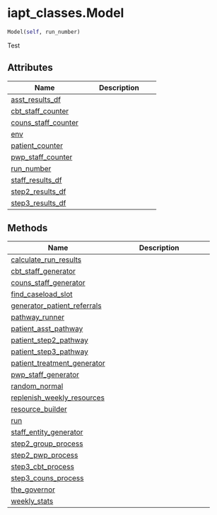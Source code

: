 # iapt_classes.Model { #iapt_classes.Model }

```python
Model(self, run_number)
```

Test

## Attributes

| Name | Description |
| --- | --- |
| [asst_results_df](iapt_classes.Model.asst_results_df.qmd#iapt_classes.Model.asst_results_df) |  |
| [cbt_staff_counter](iapt_classes.Model.cbt_staff_counter.qmd#iapt_classes.Model.cbt_staff_counter) |  |
| [couns_staff_counter](iapt_classes.Model.couns_staff_counter.qmd#iapt_classes.Model.couns_staff_counter) |  |
| [env](iapt_classes.Model.env.qmd#iapt_classes.Model.env) |  |
| [patient_counter](iapt_classes.Model.patient_counter.qmd#iapt_classes.Model.patient_counter) |  |
| [pwp_staff_counter](iapt_classes.Model.pwp_staff_counter.qmd#iapt_classes.Model.pwp_staff_counter) |  |
| [run_number](iapt_classes.Model.run_number.qmd#iapt_classes.Model.run_number) |  |
| [staff_results_df](iapt_classes.Model.staff_results_df.qmd#iapt_classes.Model.staff_results_df) |  |
| [step2_results_df](iapt_classes.Model.step2_results_df.qmd#iapt_classes.Model.step2_results_df) |  |
| [step3_results_df](iapt_classes.Model.step3_results_df.qmd#iapt_classes.Model.step3_results_df) |  |

## Methods

| Name | Description |
| --- | --- |
| [calculate_run_results](iapt_classes.Model.calculate_run_results.qmd#iapt_classes.Model.calculate_run_results) |  |
| [cbt_staff_generator](iapt_classes.Model.cbt_staff_generator.qmd#iapt_classes.Model.cbt_staff_generator) |  |
| [couns_staff_generator](iapt_classes.Model.couns_staff_generator.qmd#iapt_classes.Model.couns_staff_generator) |  |
| [find_caseload_slot](iapt_classes.Model.find_caseload_slot.qmd#iapt_classes.Model.find_caseload_slot) |  |
| [generator_patient_referrals](iapt_classes.Model.generator_patient_referrals.qmd#iapt_classes.Model.generator_patient_referrals) |  |
| [pathway_runner](iapt_classes.Model.pathway_runner.qmd#iapt_classes.Model.pathway_runner) |  |
| [patient_asst_pathway](iapt_classes.Model.patient_asst_pathway.qmd#iapt_classes.Model.patient_asst_pathway) |  |
| [patient_step2_pathway](iapt_classes.Model.patient_step2_pathway.qmd#iapt_classes.Model.patient_step2_pathway) |  |
| [patient_step3_pathway](iapt_classes.Model.patient_step3_pathway.qmd#iapt_classes.Model.patient_step3_pathway) |  |
| [patient_treatment_generator](iapt_classes.Model.patient_treatment_generator.qmd#iapt_classes.Model.patient_treatment_generator) |  |
| [pwp_staff_generator](iapt_classes.Model.pwp_staff_generator.qmd#iapt_classes.Model.pwp_staff_generator) |  |
| [random_normal](iapt_classes.Model.random_normal.qmd#iapt_classes.Model.random_normal) |  |
| [replenish_weekly_resources](iapt_classes.Model.replenish_weekly_resources.qmd#iapt_classes.Model.replenish_weekly_resources) |  |
| [resource_builder](iapt_classes.Model.resource_builder.qmd#iapt_classes.Model.resource_builder) |  |
| [run](iapt_classes.Model.run.qmd#iapt_classes.Model.run) |  |
| [staff_entity_generator](iapt_classes.Model.staff_entity_generator.qmd#iapt_classes.Model.staff_entity_generator) |  |
| [step2_group_process](iapt_classes.Model.step2_group_process.qmd#iapt_classes.Model.step2_group_process) |  |
| [step2_pwp_process](iapt_classes.Model.step2_pwp_process.qmd#iapt_classes.Model.step2_pwp_process) |  |
| [step3_cbt_process](iapt_classes.Model.step3_cbt_process.qmd#iapt_classes.Model.step3_cbt_process) |  |
| [step3_couns_process](iapt_classes.Model.step3_couns_process.qmd#iapt_classes.Model.step3_couns_process) |  |
| [the_governor](iapt_classes.Model.the_governor.qmd#iapt_classes.Model.the_governor) |  |
| [weekly_stats](iapt_classes.Model.weekly_stats.qmd#iapt_classes.Model.weekly_stats) |  |
